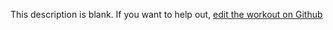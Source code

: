 
  This description is blank. If you want to help out, [edit the workout on Github](https://www.github.com/LiftArcade/exercises/blob/main/exercises/dumbbell-arnold-press-description.mdx)